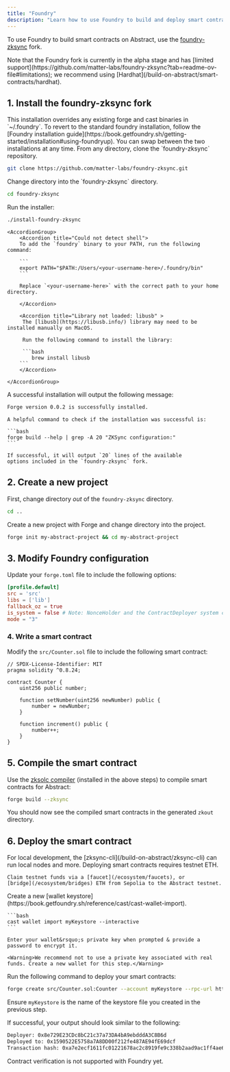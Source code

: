 ```yaml
---
title: "Foundry"
description: "Learn how to use Foundry to build and deploy smart contracts on Abstract."
---
```


To use Foundry to build smart contracts on Abstract, use the [foundry-zksync](https://github.com/matter-labs/foundry-zksync) fork.

<Warning>
  Note that the Foundry fork is currently in the alpha stage and has [limited
  support](https://github.com/matter-labs/foundry-zksync?tab=readme-ov-file#limitations);
  we recommend using [Hardhat](/build-on-abstract/smart-contracts/hardhat).
</Warning>

## 1. Install the foundry-zksync fork

<Note>
  This installation overrides any existing forge and cast binaries in
  `~/.foundry`. To revert to the standard foundry installation, follow the
  [Foundry installation
  guide](https://book.getfoundry.sh/getting-started/installation#using-foundryup).
  You can swap between the two installations at any time.
</Note>

<Steps>
  <Step title="Clone the repository">
  From any directory, clone the `foundry-zksync` repository.

```bash
git clone https://github.com/matter-labs/foundry-zksync.git
```

  </Step>
  <Step title="Run the installer">
  Change directory into the `foundry-zksync` directory.

```bash
cd foundry-zksync
```

Run the installer:

```bash
./install-foundry-zksync
```

  <Accordion title="Common installation issues" icon="circle-exclamation">
    
    <AccordionGroup>
        <Accordion title="Could not detect shell">
        To add the `foundry` binary to your PATH, run the following command:

        ```
        export PATH="$PATH:/Users/<your-username-here>/.foundry/bin"
        ```

        Replace `<your-username-here>` with the correct path to your home directory.

        </Accordion>

        <Accordion title="Library not loaded: libusb" >
         The [libusb](https://libusb.info/) library may need to be installed manually on MacOS.

         Run the following command to install the library:

         ```bash
            brew install libusb
        ```
        </Accordion>

    </AccordionGroup>

  </Accordion>

A successful installation will output the following message:

```bash
Forge version 0.0.2 is successfully installed.
```

  </Step>
  <Step title="Verify installation">

    A helpful command to check if the installation was successful is:

    ```bash
    forge build --help | grep -A 20 "ZKSync configuration:"
    ```

    If successful, it will output `20` lines of the available
    options included in the `foundry-zksync` fork.

  </Step>
</Steps>

## 2. Create a new project

First, change directory _out_ of the `foundry-zksync` directory.

```bash
cd ..
```

Create a new project with Forge and change directory into the project.

```bash
forge init my-abstract-project && cd my-abstract-project
```

## 3. Modify Foundry configuration

Update your `forge.toml` file to include the following options:

```toml
[profile.default]
src = 'src'
libs = ['lib']
fallback_oz = true
is_system = false # Note: NonceHolder and the ContractDeployer system contracts can only be called with a special isSystem flag as true
mode = "3"
```

### 4. Write a smart contract

Modify the `src/Counter.sol` file to include the following smart contract:

```solidity
// SPDX-License-Identifier: MIT
pragma solidity ^0.8.24;

contract Counter {
    uint256 public number;

    function setNumber(uint256 newNumber) public {
        number = newNumber;
    }

    function increment() public {
        number++;
    }
}
```

## 5. Compile the smart contract

Use the [zksolc compiler](https://docs.zksync.io/zk-stack/components/compiler/toolchain/solidity)
(installed in the above steps) to compile smart contracts for Abstract:

```bash
forge build --zksync
```

You should now see the compiled smart contracts in the generated `zkout` directory.

## 6. Deploy the smart contract

<Tip>
  For local development, the [zksync-cli](/build-on-abstract/zksync-cli) can run
  local nodes and more.
</Tip>

<Steps>
  <Step title="Get testnet funds" icon="wallet">
    Deploying smart contracts requires testnet ETH.

    Claim testnet funds via a [faucet](/ecosystem/faucets), or
    [bridge](/ecosystem/bridges) ETH from Sepolia to the Abstract testnet.

  </Step>

  <Step title="Add your private key" icon="key">
    Create a new [wallet keystore](https://book.getfoundry.sh/reference/cast/cast-wallet-import).

    ```bash
    cast wallet import myKeystore --interactive
    ```

    Enter your wallet&rsquo;s private key when prompted & provide a password to encrypt it.

    <Warning>We recommend not to use a private key associated with real funds. Create a new wallet for this step.</Warning>

  </Step>

  <Step title="Deploy your smart contract" icon="rocket">

Run the following command to deploy your smart contracts:

```bash
forge create src/Counter.sol:Counter --account myKeystore --rpc-url https://api.testnet.abs.xyz --chain 11124 --zksync
```

Ensure `myKeystore` is the name of the keystore file you created in the previous step.

If successful, your output should look similar to the following:

```bash
Deployer: 0x8e729E23CDc8bC21c37a73DA4bA9ebdddA3C8B6d
Deployed to: 0x1590522E5758a7A8DD00f212fe487AE94fE69dcf
Transaction hash: 0xa7e2ecf1611fc01221678ac2c8919fe9c338b2aad9ac1ff4ae6f0d1711a62cf0
```

  </Step>
  <Step title="Verify smart contract on the block explorer" icon="check">
  Contract verification is not supported with Foundry yet.
  </Step>
</Steps>
